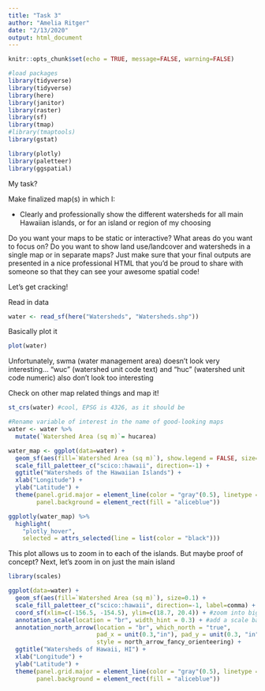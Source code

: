 ```yaml
---
title: "Task 3"
author: "Amelia Ritger"
date: "2/13/2020"
output: html_document
---
```


```r
knitr::opts_chunk$set(echo = TRUE, message=FALSE, warning=FALSE)

#load packages
library(tidyverse)
library(tidyverse)
library(here)
library(janitor)
library(raster)
library(sf)
library(tmap)
#library(tmaptools)
library(gstat)

library(plotly)
library(paletteer)
library(ggspatial)
```

My task?

Make finalized map(s) in which I: 

- Clearly and professionally show the different watersheds for all main Hawaiian islands, or for an island or region of my choosing

Do you want your maps to be static or interactive?
What areas do you want to focus on? 
Do you want to show land use/landcover and watersheds in a single map or in separate maps? 
Just make sure that your final outputs are presented in a nice professional HTML that you’d be proud to share with someone so that they can see your awesome spatial code! 

Let's get cracking!

Read in data
```r
water <- read_sf(here("Watersheds", "Watersheds.shp"))
```

Basically plot it
```r
plot(water)
```

Unfortunately, swma (water management area) doesn't look very interesting...
"wuc" (watershed unit code text) and "huc" (watershed unit code numeric) also don't look too interesting

Check on other map related things and map it!
```r
st_crs(water) #cool, EPSG is 4326, as it should be

#Rename variable of interest in the name of good-looking maps
water <- water %>% 
  mutate(`Watershed Area (sq m)`= hucarea)

water_map <- ggplot(data=water) +
  geom_sf(aes(fill=`Watershed Area (sq m)`), show.legend = FALSE, size=0.1) +
  scale_fill_paletteer_c("scico::hawaii", direction=-1) +
  ggtitle("Watersheds of the Hawaiian Islands") +
  xlab("Longitude") +
  ylab("Latitude") +
  theme(panel.grid.major = element_line(color = "gray"(0.5), linetype = "dashed", size = 0.5),
        panel.background = element_rect(fill = "aliceblue"))

ggplotly(water_map) %>%
  highlight(
    "plotly_hover",
    selected = attrs_selected(line = list(color = "black")))
```

This plot allows us to zoom in to each of the islands. But maybe proof of concept? Next, let's zoom in on just the main island
```r
library(scales)

ggplot(data=water) +
  geom_sf(aes(fill=`Watershed Area (sq m)`), size=0.1) +
  scale_fill_paletteer_c("scico::hawaii", direction=-1, label=comma) +
  coord_sf(xlim=c(-156.5, -154.5), ylim=c(18.7, 20.4)) + #zoom into big island
  annotation_scale(location = "br", width_hint = 0.3) + #add a scale bar
  annotation_north_arrow(location = "br", which_north = "true",
                         pad_x = unit(0.3,"in"), pad_y = unit(0.3, "in"),
                         style = north_arrow_fancy_orienteering) +
  ggtitle("Watersheds of Hawaii, HI") +
  xlab("Longitude") +
  ylab("Latitude") +
  theme(panel.grid.major = element_line(color = "gray"(0.5), linetype = "dashed", size = 0.5),
        panel.background = element_rect(fill = "aliceblue"))
```

